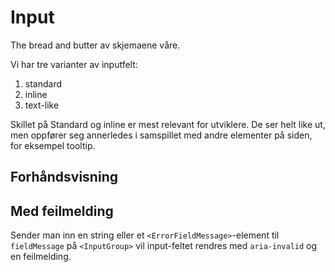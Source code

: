 
<Meta of={InputStories} />

# Input

The bread and butter av skjemaene våre.

Vi har tre varianter av inputfelt:

1. standard
2. inline
3. text-like

Skillet på Standard og inline er mest relevant for utviklere. De ser helt like ut, men oppfører seg annerledes i samspillet med andre elementer på siden, for eksempel tooltip.

## Forhåndsvisning

<Canvas of={InputStories.Standard} />
<Controls of={InputStories.Standard} />

## Med feilmelding

Sender man inn en string eller et `<ErrorFieldMessage>`-element til `fieldMessage` på `<InputGroup>` vil input-feltet rendres med `aria-invalid` og en feilmelding.

<Canvas of={InputStories.FieldMessage} />
<Controls of={InputStories.FieldMessage} />
